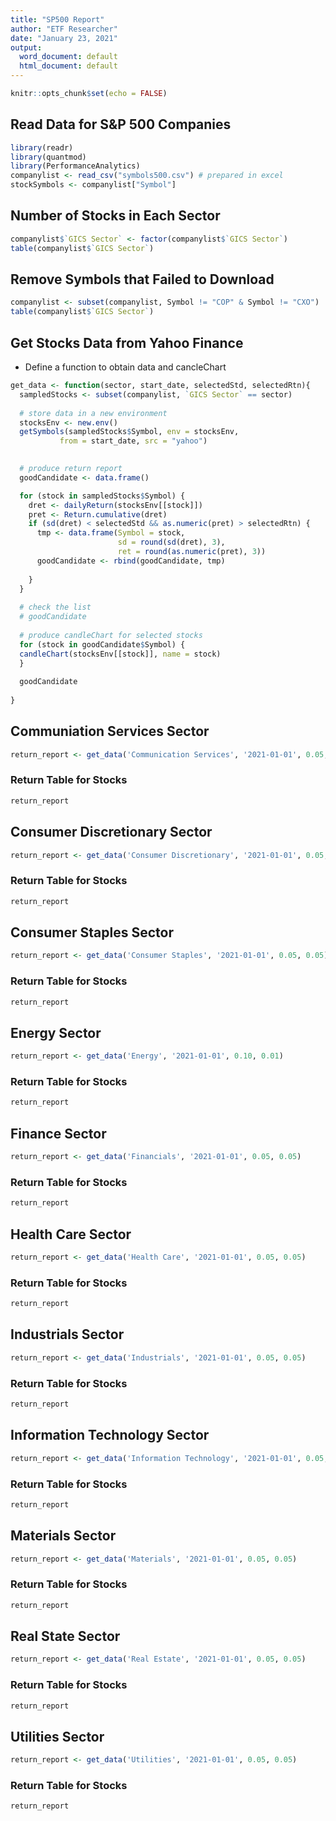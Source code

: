 ---
title: "SP500 Report"
author: "ETF Researcher"
date: "January 23, 2021"
output:
  word_document: default
  html_document: default
---

```{r setup, include=FALSE}
knitr::opts_chunk$set(echo = FALSE)
```

## Read Data for S&P 500 Companies 
```{r message=FALSE, warning=FALSE}
library(readr)
library(quantmod)
library(PerformanceAnalytics)
companylist <- read_csv("symbols500.csv") # prepared in excel
stockSymbols <- companylist["Symbol"]
```

## Number of Stocks in Each Sector
```{r}
companylist$`GICS Sector` <- factor(companylist$`GICS Sector`)
table(companylist$`GICS Sector`)
```
## Remove Symbols that Failed to Download
```{r}
companylist <- subset(companylist, Symbol != "COP" & Symbol != "CXO")
table(companylist$`GICS Sector`)
```


## Get Stocks Data from Yahoo Finance

* Define a function to obtain data and cancleChart
```{r}
get_data <- function(sector, start_date, selectedStd, selectedRtn){
  sampledStocks <- subset(companylist, `GICS Sector` == sector)
  
  # store data in a new environment
  stocksEnv <- new.env()
  getSymbols(sampledStocks$Symbol, env = stocksEnv, 
           from = start_date, src = "yahoo")
  

  # produce return report
  goodCandidate <- data.frame()

  for (stock in sampledStocks$Symbol) {
    dret <- dailyReturn(stocksEnv[[stock]])
    pret <- Return.cumulative(dret)
    if (sd(dret) < selectedStd && as.numeric(pret) > selectedRtn) {
      tmp <- data.frame(Symbol = stock, 
                        sd = round(sd(dret), 3), 
                        ret = round(as.numeric(pret), 3))
      goodCandidate <- rbind(goodCandidate, tmp)
      
    }
  }
  
  # check the list
  # goodCandidate
  
  # produce candleChart for selected stocks
  for (stock in goodCandidate$Symbol) {
  candleChart(stocksEnv[[stock]], name = stock)
  }
  
  goodCandidate
  
}
```
## Communiation Services Sector
```{r message=FALSE, warning=FALSE}
return_report <- get_data('Communication Services', '2021-01-01', 0.05, 0.05)
```

### Return Table for Stocks
```{r}
return_report
```

## Consumer Discretionary Sector
```{r message=FALSE, warning=FALSE}
return_report <- get_data('Consumer Discretionary', '2021-01-01', 0.05, 0.05)
```

### Return Table for Stocks
```{r}
return_report
```
## Consumer Staples  Sector
```{r message=FALSE, warning=FALSE}
return_report <- get_data('Consumer Staples', '2021-01-01', 0.05, 0.05)
```

### Return Table for Stocks
```{r}
return_report
```
## Energy  Sector
```{r message=FALSE, warning=FALSE}
return_report <- get_data('Energy', '2021-01-01', 0.10, 0.01)
```

### Return Table for Stocks
```{r}
return_report
```
## Finance  Sector
```{r message=FALSE, warning=FALSE}
return_report <- get_data('Financials', '2021-01-01', 0.05, 0.05)
```

### Return Table for Stocks
```{r}
return_report
```

## Health Care  Sector
```{r message=FALSE, warning=FALSE}
return_report <- get_data('Health Care', '2021-01-01', 0.05, 0.05)
```

### Return Table for Stocks
```{r}
return_report
```
## Industrials  Sector
```{r message=FALSE, warning=FALSE}
return_report <- get_data('Industrials', '2021-01-01', 0.05, 0.05)
```

### Return Table for Stocks
```{r}
return_report
```
## Information Technology  Sector
```{r message=FALSE, warning=FALSE}
return_report <- get_data('Information Technology', '2021-01-01', 0.05, 0.05)
```

### Return Table for Stocks
```{r}
return_report
```

## Materials  Sector
```{r message=FALSE, warning=FALSE}
return_report <- get_data('Materials', '2021-01-01', 0.05, 0.05)
```

### Return Table for Stocks
```{r}
return_report
```

## Real State Sector
```{r message=FALSE, warning=FALSE}
return_report <- get_data('Real Estate', '2021-01-01', 0.05, 0.05)
```

### Return Table for Stocks
```{r}
return_report
```
## Utilities  Sector
```{r message=FALSE, warning=FALSE}
return_report <- get_data('Utilities', '2021-01-01', 0.05, 0.05)
```

### Return Table for Stocks
```{r}
return_report
```

